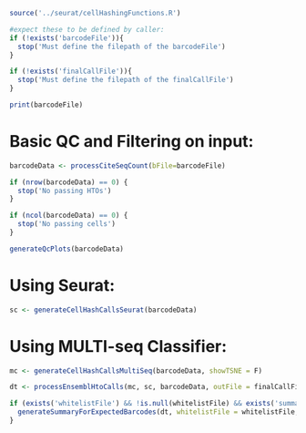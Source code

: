 
```r

source('../seurat/cellHashingFunctions.R')

#expect these to be defined by caller:
if (!exists('barcodeFile')){
  stop('Must define the filepath of the barcodeFile')
}

if (!exists('finalCallFile')){
  stop('Must define the filepath of the finalCallFile')
}

print(barcodeFile)

```


# Basic QC and Filtering on input:

```r

barcodeData <- processCiteSeqCount(bFile=barcodeFile)

if (nrow(barcodeData) == 0) {
  stop('No passing HTOs')
}

if (ncol(barcodeData) == 0) {
  stop('No passing cells')
}

generateQcPlots(barcodeData)


```


# Using Seurat:

```r


sc <- generateCellHashCallsSeurat(barcodeData)


```

# Using MULTI-seq Classifier:

```r


mc <- generateCellHashCallsMultiSeq(barcodeData, showTSNE = F)


```



```r

dt <- processEnsemblHtoCalls(mc, sc, barcodeData, outFile = finalCallFile)

if (exists('whitelistFile') && !is.null(whitelistFile) && exists('summaryFile')){
  generateSummaryForExpectedBarcodes(dt, whitelistFile = whitelistFile, outputFile = summaryFile, barcodeData = barcodeData)
}


```